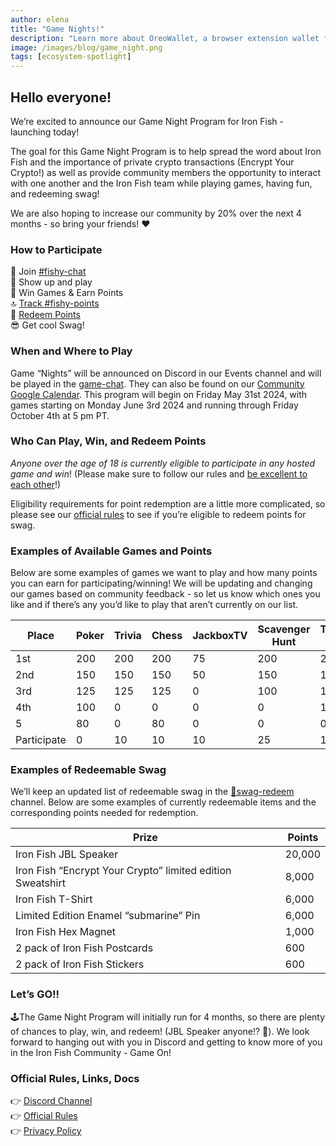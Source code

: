 ```yaml
---
author: elena
title: "Game Nights!"
description: "Learn more about OreoWallet, a browser extension wallet for Iron Fish"
image: /images/blog/game_night.png
tags: [ecosystem-spotlight]
---
```


## Hello everyone!

We’re excited to announce our Game Night Program for Iron Fish - launching today! 

The goal for this Game Night Program is to help spread the word about Iron Fish and the importance of private crypto transactions (Encrypt Your Crypto!) as well as provide community members the opportunity to interact with one another and the Iron Fish team while playing games, having fun, and redeeming swag! 

We are also hoping to increase our community by 20% over the next 4 months - so bring your friends! ❤️

### How to Participate

🦈 Join [#fishy-chat](https://discord.gg/fbgwBb3mhn)  
👾 Show up and play  
🥇 Win Games & Earn Points  
🔝 [Track #fishy-points](https://discord.gg/9MYcY5DjYN)  
🦀 [Redeem Points](https://discord.gg/sRSAt7RP3z)  
😎 Get cool Swag!   

### When and Where to Play

Game “Nights” will be announced on Discord in our Events channel and will be played in the [game-chat](https://discord.gg/fbgwBb3mhn). They can also be found on our  [Community Google Calendar](https://calendar.google.com/calendar/u/1?cid=YWRtaW5AaXJvbmZpc2gubmV0d29yaw). This program will begin on Friday May 31st 2024, with games starting on Monday June 3rd 2024 and running through Friday October 4th at 5 pm PT.

### Who Can Play, Win, and Redeem Points

*Anyone over the age of 18 is currently eligible to participate in any hosted game and win*! (Please make sure to follow our rules and  [be excellent to each other](https://discord.gg/G9TgbuMVD9)!)

Eligibility requirements for point redemption are a little more complicated, so please see our [official rules](https://www.notion.so/Game-Night-Official-Rules-99b1aea61ebc4e3fa698fbe650bb17bb?pvs=21) to see if you’re eligible to redeem points for swag.

### Examples of Available Games and Points

Below are some examples of games we want to play and how many points you can earn for participating/winning! We will be updating and changing our games based on community feedback - so let us know which ones you like and if there’s any you’d like to play that aren’t currently on our list.

| Place | Poker | Trivia | Chess | JackboxTV | Scavenger Hunt | Tekken 8 | Gartic | Rumble Royale |
| --- | --- | --- | --- | --- | --- | --- | --- | --- |
| 1st  | 200 | 200 | 200 | 75 | 200 | 200 | 200 | 150 |
| 2nd | 150 | 150 | 150 | 50 | 150 | 150 | 100 | 100 |
| 3rd | 125 | 125 | 125 | 0 | 100 | 125 | 50 | 75 |
| 4th | 100 | 0 | 0 | 0 | 0 | 100 |  | 50 |
| 5 | 80 | 0 | 80 | 0 | 0 | 0 |  | 25 |
| Participate | 0 | 10 | 10 | 10 | 25 | 10 | 0 | 0 |

### Examples of Redeemable Swag

We’ll keep an updated list of redeemable swag in the [🦀swag-redeem](https://discord.gg/sRSAt7RP3z) channel.  Below are some examples of currently redeemable items and the corresponding points needed for redemption.

| Prize | Points |
| --- | --- |
| Iron Fish JBL Speaker | 20,000 |
| Iron Fish “Encrypt Your Crypto” limited edition Sweatshirt | 8,000 |
| Iron Fish T-Shirt | 6,000 |
| Limited Edition Enamel “submarine” Pin | 6,000 |
| Iron Fish Hex Magnet | 1,000 |
| 2 pack of Iron Fish Postcards | 600 |
| 2 pack of Iron Fish Stickers | 600 |

### Let’s GO!!

🕹️The Game Night Program will initially run for 4 months, so there are plenty of chances to play, win, and redeem! (JBL Speaker anyone!? 🤔). We look forward to hanging out with you in Discord and getting to know more of you in the Iron Fish Community - Game On!  

### Official Rules, Links, Docs

👉 [Discord Channel](https://discord.gg/fbgwBb3mhn)  
👉 [Official Rules](https://www.notion.so/Game-Night-Official-Rules-99b1aea61ebc4e3fa698fbe650bb17bb?pvs=21)   
👉 [Privacy Policy](https://www.notion.so/Privacy-Policy-Iron-Fish-LLC-4c49c33d1e3544d19abe6c3a2f25be40?pvs=21)
